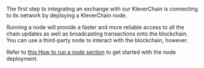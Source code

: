 The first step to integrating an exchange with our KleverChain is connecting to its network by deploying a KleverChain node.

Running a node will provide a faster and more reliable access to all the chain updates as well as broadcasting transactions onto the blockchain. You can use a third-party node to interact with the blockchain, however.

Refer to [this How to run a node section](undefined) to get started with the node deployment.



